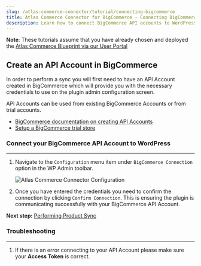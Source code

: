 ```yaml
---
slug: /atlas-commerce-connector/tutorial/connecting-bigcommerce
title: Atlas Commerce Connector for BigCommerce - Connecting BigCommerce
description: Learn how to connect BigCommerce API accounts to WordPress.
---
```


**Note**: These tutorials assume that you have already chosen and deployed the [Atlas Commerce Blueprint via our User Portal](https://developers.wpengine.com/docs/atlas/getting-started/blueprint-repository)

## Create an API Account in BigCommerce

In order to perform a sync you will first need to have an API Account created in BigCommerce which will provide you with the necessary credentials to use on the plugin admin configuration screen.

API Accounts can be used from existing BigCommerce Accounts or from trial accounts.

- [BigCommerce documentation on creating API Accounts](https://support.bigcommerce.com/s/article/Store-API-Accounts?language=en_US)
- [Setup a BigCommerce trial store](https://www.bigcommerce.com/essentials/free-trial/)

### Connect your BigCommerce API Account to WordPress

---

1. Navigate to the `Configuration` menu item under `BigCommerce Connection` option in the WP Admin toolbar.

   ![Atlas Commerce Connector Configuration](../images/configuration.png)

2. Once you have entered the credentials you need to confirm the connection by clicking `Confirm Connection`. This is ensuring the plugin is communicating successfully with your BigCommerce API Account.

**Next step:** [Performing Product Sync](../tutorial/performing-product-sync.mdx)

### Troubleshooting

---

1. If there is an error connecting to your API Account please make sure your **Access Token** is correct.
